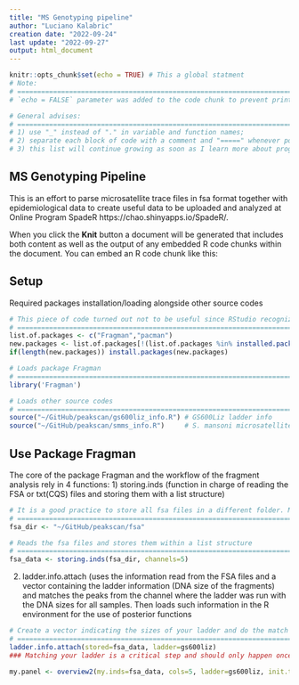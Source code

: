 ```yaml
---
title: "MS Genotyping pipeline"
author: "Luciano Kalabric"
creation date: "2022-09-24"
last update: "2022-09-27"
output: html_document
---
```


```r
knitr::opts_chunk$set(echo = TRUE) # This a global statment
# Note:
# =========================================================================
# `echo = FALSE` parameter was added to the code chunk to prevent printing of the R code that generated the outputs and plots

# General advises:
# =========================================================================
# 1) use "_" instead of "." in variable and function names;
# 2) separate each block of code with a comment and "=====" whenever possible
# 3) this list will continue growing as soon as I learn more about programming in R...
```

## MS Genotyping Pipeline

This is an effort to parse microsatellite trace files in fsa format together with epidemiological data to create useful data to be uploaded and analyzed at Online Program SpadeR https://chao.shinyapps.io/SpadeR/.

When you click the **Knit** button a document will be generated that includes both content as well as the output of any embedded R code chunks within the document. You can embed an R code chunk like this:

## Setup

Required packages installation/loading alongside other source codes

```r
# This piece of code turned out not to be useful since RStudio recognizes missing packages and asks for installation
# =========================================================================
list.of.packages <- c("Fragman","pacman")
new.packages <- list.of.packages[!(list.of.packages %in% installed.packages()[,"Package"])]
if(length(new.packages)) install.packages(new.packages)

# Loads package Fragman 
# =========================================================================
library('Fragman')

# Loads other source codes 
# =========================================================================
source("~/GitHub/peakscan/gs600liz_info.R") # GS600Liz ladder info
source("~/GitHub/peakscan/smms_info.R")     # S. mansoni microsatellite info
```

## Use Package Fragman

The core of the package Fragman and the workflow of the fragment analysis rely in 4 functions:
1) storing.inds (function in charge of reading the FSA or txt(CQS) files and storing them with a list structure)

```r
# It is a good practice to store all fsa files in a different folder. Maybe we should think about saving each set of files in a different folder (i.e. fsa_set1_dir, fsa_set2_dir, etc.)
# =========================================================================
fsa_dir <- "~/GitHub/peakscan/fsa"

# Reads the fsa files and stores them within a list structure
# =========================================================================
fsa_data <- storing.inds(fsa_dir, channels=5)
```

2) ladder.info.attach (uses the information read from the FSA files and a vector containing the ladder information (DNA size of the fragments) and matches the peaks from the channel where the ladder was run with the DNA sizes for all samples. Then loads such information in the R environment for the use of posterior functions

```r
# Create a vector indicating the sizes of your ladder and do the match
# =========================================================================
ladder.info.attach(stored=fsa_data, ladder=gs600liz)
### Matching your ladder is a critical step and should only happen once per batch of samples read

my.panel <- overview2(my.inds=fsa_data, cols=5, ladder=gs600liz, init.thresh=7000, xlim=c(160,190))

```





